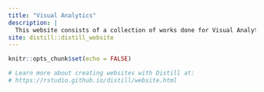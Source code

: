 ```yaml
---
title: "Visual Analytics"
description: |
  This website consists of a collection of works done for Visual Analytics. Please access the links at the top to view Take-Home Exercise 1.
site: distill::distill_website
---
```


```r
knitr::opts_chunk$set(echo = FALSE)

# Learn more about creating websites with Distill at:
# https://rstudio.github.io/distill/website.html

```

